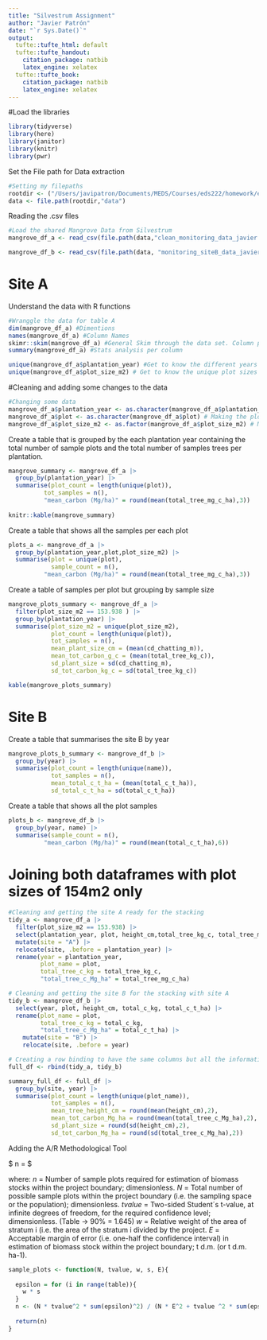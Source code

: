 ```yaml
---
title: "Silvestrum Assignment"
author: "Javier Patrón"
date: "`r Sys.Date()`"
output:
  tufte::tufte_html: default
  tufte::tufte_handout:
    citation_package: natbib
    latex_engine: xelatex
  tufte::tufte_book:
    citation_package: natbib
    latex_engine: xelatex
---
```


#Load the libraries
```r
library(tidyverse)
library(here)
library(janitor)
library(knitr)
library(pwr)
```


Set the File path for Data extraction
```r
#Setting my filepaths
rootdir <- ("/Users/javipatron/Documents/MEDS/Courses/eds222/homework/eds222-finalproject")
data <- file.path(rootdir,"data")

```

Reading the .csv files
```r
#Load the shared Mangrove Data from Silvestrum
mangrove_df_a <- read_csv(file.path(data,"clean_monitoring_data_javier.csv")) |> clean_names() #Clean names will make the column names as lower case

mangrove_df_b <- read_csv(file.path(data, "monitoring_siteB_data_javier.csv")) |> clean_names() |> na.omit() #homogenizing the column names and adding NA to values

```


# Site A

Understand the data with R functions
```r
#Wranggle the data for table A
dim(mangrove_df_a) #Dimentions
names(mangrove_df_a) #Column Names
skimr::skim(mangrove_df_a) #General Skim through the data set. Column per column results
summary(mangrove_df_a) #Stats analysis per column

unique(mangrove_df_a$plantation_year) #Get to know the different years
unique(mangrove_df_a$plot_size_m2) # Get to know the unique plot sizes


```


#Cleaning and adding some changes to the data
```r
#Changing some data
mangrove_df_a$plantation_year <- as.character(mangrove_df_a$plantation_year) # Making the years as character instead of numbers
mangrove_df_a$plot <- as.character(mangrove_df_a$plot) # Making the plot names as character
mangrove_df_a$plot_size_m2 <- as.factor(mangrove_df_a$plot_size_m2) # Making the plot sizes as factor instead of numeric

```

Create a table that is grouped by the each plantation year containing the total number of sample plots and the total number of samples trees per plantation.

```r

mangrove_summary <- mangrove_df_a |> 
  group_by(plantation_year) |> 
  summarise(plot_count = length(unique(plot)),
          tot_samples = n(),
          "mean_carbon (Mg/ha)" = round(mean(total_tree_mg_c_ha),3))
          
knitr::kable(mangrove_summary)

```

Create a table that shows all the samples per each plot
```r

plots_a <- mangrove_df_a |> 
  group_by(plantation_year,plot,plot_size_m2) |> 
  summarise(plot = unique(plot),
            sample_count = n(),
          "mean_carbon (Mg/ha)" = round(mean(total_tree_mg_c_ha),3))

```

Create a table of samples per plot but grouping by sample size
```r
mangrove_plots_summary <- mangrove_df_a |>
  filter(plot_size_m2 == 153.938 ) |> 
  group_by(plantation_year) |> 
  summarise(plot_size_m2 = unique(plot_size_m2),
            plot_count = length(unique(plot)),
            tot_samples = n(),
            mean_plant_size_cm = (mean(cd_chatting_m)),
            mean_tot_carbon_g_c = (mean(total_tree_kg_c)),
            sd_plant_size = sd(cd_chatting_m),
            sd_tot_carbon_kg_c = sd(total_tree_kg_c))

kable(mangrove_plots_summary)
```


# Site B

Create a table that summarises the site B by year
```r
mangrove_plots_b_summary <- mangrove_df_b |> 
  group_by(year) |> 
  summarise(plot_count = length(unique(name)),
            tot_samples = n(),
            mean_total_c_t_ha = (mean(total_c_t_ha)),
            sd_total_c_t_ha = sd(total_c_t_ha))
```

Create a table that shows all the plot samples 
```r
plots_b <- mangrove_df_b |> 
  group_by(year, name) |> 
  summarise(sample_count = n(),
          "mean_carbon (Mg/ha)" = round(mean(total_c_t_ha),6))
```

# Joining both dataframes with plot sizes of 154m2 only
```r
#Cleaning and getting the site A ready for the stacking
tidy_a <- mangrove_df_a |> 
  filter(plot_size_m2 == 153.938) |> 
  select(plantation_year, plot, height_cm,total_tree_kg_c, total_tree_mg_c_ha) |> 
  mutate(site = "A") |> 
  relocate(site, .before = plantation_year) |> 
  rename(year = plantation_year,
         plot_name = plot,
         total_tree_c_kg = total_tree_kg_c,
         "total_tree_c_Mg_ha" = total_tree_mg_c_ha)

```

```r
# Cleaning and getting the site B for the stacking with site A
tidy_b <- mangrove_df_b |> 
  select(year, plot, height_cm, total_c_kg, total_c_t_ha) |> 
  rename(plot_name = plot,
         total_tree_c_kg = total_c_kg,
         "total_tree_c_Mg_ha" = total_c_t_ha) |> 
    mutate(site = "B") |> 
    relocate(site, .before = year)

```


```r
# Creating a row binding to have the same columns but all the information
full_df <- rbind(tidy_a, tidy_b)

summary_full_df <- full_df |> 
  group_by(site, year) |> 
  summarise(plot_count = length(unique(plot_name)),
            tot_samples = n(),
            mean_tree_height_cm = round(mean(height_cm),2),
            mean_tot_carbon_Mg_ha = round(mean(total_tree_c_Mg_ha),2),
            sd_plant_size = round(sd(height_cm),2),
            sd_tot_carbon_Mg_ha = round(sd(total_tree_c_Mg_ha),2))
```

Adding the A/R Methodological Tool

$ n = \frac{N  \text{ }*  \text{ }tvalue^2  \text{ }* \text{ }(\epsilon\ w * s)^2)}{N  \text{ }*\text{ } E^2 + \text{ }tvalue^2  \text{ }* \text{ }\epsilon\ w * s^2} $


where:
*n* = Number of sample plots required for estimation of biomass stocks within the project
boundary; dimensionless.
*N* = Total number of possible sample plots within the project boundary (i.e. the sampling
space or the population); dimensionless.
*tvalue* = Two-sided Student´s t-value, at infinite degrees of freedom, for the required confidence level; dimensionless. (Table -> 90% = 1.645)
*w* = Relative weight of the area of stratum i (i.e. the area of the stratum i divided by the project.
*E* = Acceptable margin of error (i.e. one-half the confidence interval) in estimation of biomass stock within the project boundary; t d.m. (or t d.m. ha-1).


```r

sample_plots <- function(N, tvalue, w, s, E){
  
  epsilon = for (i in range(table)){
    w * s
  }
  n <- (N * tvalue^2 * sum(epsilon)^2) / (N * E^2 + tvalue ^2 * sum(epsilon)^2)
  
  return(n)
}

```




